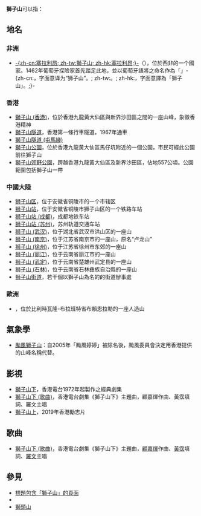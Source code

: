 '''獅子山'''可以指：
{{wiktionary}}

==地名==
===非洲===
* [[塞拉利昂|-{zh-cn:塞拉利昂; zh-tw:獅子山; zh-hk:塞拉利昂;}-]]（{{lang-en|Sierra Leone}}），位於西非的一个國家。1462年葡萄牙探險家首先踏足此地，並以葡萄牙語將之命名作為「{{lang|pt|Serra de Leão}}」-{zh-cn:，字面意译为“狮子山”。; zh-tw:。; zh-hk:，字面意譯為「獅子山」。;}-

===香港===
* [[獅子山_(香港)|獅子山 (香港)]]，位於香港九龍黃大仙區與新界沙田區之間的一座山峰，象徵香港精神
* [[獅子山隧道|獅子山隧道]]，香港第一條行車隧道，1967年通車
* [[獅子山隧道_(屯馬綫)|獅子山隧道 (屯馬綫)]]
* [[獅子山公園|獅子山公園]]，位於香港九龍黃大仙區馬仔坑附近的一個公園，市民可經此公園前往獅子山
* [[獅子山郊野公園|獅子山郊野公園]]，跨越香港九龍黃大仙區及新界沙田區，佔地557公頃。公園範圍包括獅子山一帶

===中國大陸===
* [[狮子山区|狮子山区]]，位于安徽省铜陵市的一个市辖区
* [[狮子山站_(铜陵)|狮子山站]]，位于安徽省铜陵市狮子山区的一个铁路车站
* [[狮子山站_(成都)|狮子山站 (成都)]]，成都地铁车站
* [[狮子山站_(苏州)|狮子山站 (苏州)]]，苏州轨道交通车站
* [[狮子山_(武汉)|狮子山 (武汉)]]，位于湖北省武汉市洪山区的一座山
* [[狮子山_(南京)|狮子山 (南京)]]，位于江苏省南京市的一座山，原名“卢龙山”
* [[狮子山_(徐州)|狮子山 (徐州)]]，位于江苏省徐州市东郊的一座山
* [[狮子山_(丽江)|狮子山 (丽江)]]，位于云南省丽江市的一座山
* [[狮子山_(武定)|狮子山 (武定)]]，位于云南省楚雄州武定县的一座山
* [[狮子山_(石林)|狮子山 (石林)]]，位于云南省石林彝族自治縣的一座山
* [[狮子山街道|狮子山街道]]，若干個以獅子山為名的的街道辦事處

===歐洲===
* {{le|獅子山 (布賴恩拉勒)|Lion's Mound|}}，位於比利時瓦隆-布拉班特省布賴恩拉勒的一座人造山

==氣象學==
* [[颱風獅子山|颱風獅子山]]：自2005年「颱風婷婷」被除名後，颱風委員會決定用香港提供的山峰名稱代替。

==影視==
* [[獅子山下|獅子山下]]，香港電台1972年起製作之經典劇集
* [[獅子山下_(歌曲)|獅子山下 (歌曲)]]，香港電台劇集《獅子山下》主題曲，顧嘉煇作曲、黃霑填詞、羅文主唱
* [[獅子山上|獅子山上]]，2019年香港勵志片

==歌曲==
* [[獅子山下_(歌曲)|獅子山下 (歌曲)]]，香港電台劇集《獅子山下》主題曲，[[顧嘉煇|顧嘉煇]]作曲、[[黃霑|黃霑]]填詞、[[羅文|羅文]]主唱

==參見==
* [[Special:Search/intitle:"獅子山"|標題包含「獅子山」的頁面]]
* {{Lookfrom|獅子山}}
* [[獅頭山|獅頭山]]

{{Disambig|Cat=三字地名消歧义|獅}}